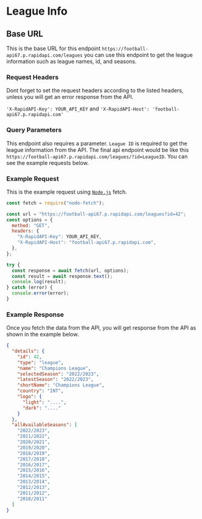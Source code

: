 # League Info

## Base URL

This is the base URL for this endpoint `https://football-api67.p.rapidapi.com/leagues` you can use this endpoint to get the league information such as league names, id, and seasons.

### Request Headers

Dont forget to set the request headers according to the listed headers, unless you will get an error response from the API.

`'X-RapidAPI-Key': YOUR_API_KEY` and `'X-RapidAPI-Host': 'football-api67.p.rapidapi.com'`

### Query Parameters

This endpoint also requires a parameter. `League ID` is required to get the league information from the API.
The final api endpoint would be like this `https://football-api67.p.rapidapi.com/leagues/?id=LeagueID`. You can see the example requests below.

### Example Request

This is the example request using [`Node.js`](https://nodejs.org/) fetch.

```js filename="example.js" copy
const fetch = require("node-fetch");

const url = "https://football-api67.p.rapidapi.com/leagues?id=42";
const options = {
  method: "GET",
  headers: {
    "X-RapidAPI-Key": YOUR_API_KEY,
    "X-RapidAPI-Host": "football-api67.p.rapidapi.com",
  },
};

try {
  const response = await fetch(url, options);
  const result = await response.text();
  console.log(result);
} catch (error) {
  console.error(error);
}
```

### Example Response

Once you fetch the data from the API, you will get response from the API as shown in the example below.

```json
{
  "details": {
    "id": 42,
    "type": "league",
    "name": "Champions League",
    "selectedSeason": "2022/2023",
    "latestSeason": "2022/2023",
    "shortName": "Champions League",
    "country": "INT",
    "logo": {
      "light": "....",
      "dark": "...."
    }
  },
  "allAvailableSeasons": [
    "2022/2023",
    "2021/2022",
    "2020/2021",
    "2019/2020",
    "2018/2019",
    "2017/2018",
    "2016/2017",
    "2015/2016",
    "2014/2015",
    "2013/2014",
    "2012/2013",
    "2011/2012",
    "2010/2011"
  ]
}
```
